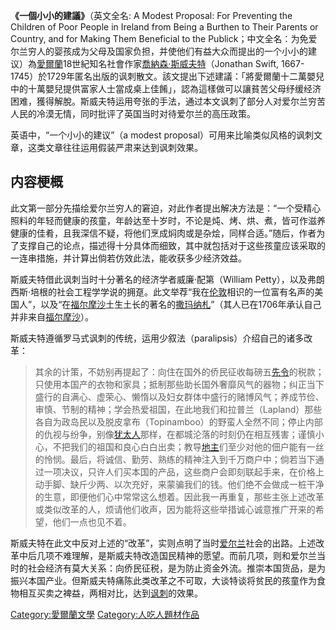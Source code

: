 {{expand|time=2014-12-22T16:20:02+00:00}}
{{unreferenced|time=2014-12-22T16:20:02+00:00}}
'''《一個小小的建議》'''（英文全名: A Modest Proposal: For Preventing the Children of Poor People in Ireland from Being a Burthen to Their Parents or Country, and for Making Them Beneficial to the Publick；中文全名：为免爱尔兰穷人的婴孩成为父母及国家负担，并使他们有益大众而提出的一个小小的建议）為[[愛爾蘭|愛爾蘭]]18世紀知名社會作家[[喬納森·斯威夫特|喬納森·斯威夫特]]（Jonathan Swift, 1667-1745）於1729年匿名出版的讽刺散文。該文提出下述建議：「將愛爾蘭十二萬嬰兒中的十萬嬰兒提供富家人士當成桌上佳餚」，認為這樣做可以讓貧苦父母纾缓经济困难，獲得解脫。斯威夫特运用夸张的手法，通过本文讽刺了部分人对爱尔兰穷苦人民的冷漠无情，同时批评了英国当时对待爱尔兰的高压政策。

英语中，“一个小小的建议”（a modest proposal）可用来比喻类似风格的讽刺文章，这类文章往往运用假装严肃来达到讽刺效果。

==内容梗概==
此文第一部分先描绘爱尔兰穷人的窘迫，对此作者提出解决方法是：“一个受精心照料的年轻而健康的孩童，年龄达至十岁时，不论是炖、烤、烘、煮，皆可作滋养健康的佳肴，且我深信不疑，将他们烹成焖肉或是杂烩，同样合适。”随后，作者为了支撑自己的论点，描述得十分具体而细致，其中就包括对于这些孩童应该采取的一连串措施，并计算出倘若仿效此法，能收获多少经济效益。

斯威夫特借此讽刺当时十分著名的经济学者威廉·配第（William Petty），以及弗朗西斯·培根的社会工程学学说的拥趸。此文举荐“我在[[伦敦|伦敦]]相识的一位富有名声的美国人”，以及“在[[嘉德阿威亞|福尔摩沙]]土生土长的著名的[[喬治·撒瑪納札|撒玛纳札]]”（其人已在1706年承认自己并非来自[[福尔摩沙|福尔摩沙]]）。

斯威夫特遵循罗马式讽刺的传统，运用少叙法（paralipsis）介绍自己的诸多改革：
<blockquote>其余的计策，不妨别再提起了：向住在国外的侨民征收每磅五[[先令|先令]]的税款；只使用本国产的衣物和家具；抵制那些助长国外奢靡风气的器物；纠正当下盛行的自满心、虚荣心、懒惰以及妇女群体中盛行的赌博风气；养成节俭、审慎、节制的精神；学会热爱祖国，在此地我们和拉普兰（Lapland）那些各自为政岛民以及脱皮拿布（Topinamboo）的野蛮人全然不同；停止内部的仇视与纷争，别像[[犹太人|犹太人]]那样，在都城沦落的时刻仍在相互残害；谨慎小心，不把我们的祖国和良心白白出卖；教导[[地主|地主]]们至少对他的佃户能有一丝的怜悯。最后，将诚信、勤劳、熟练的精神注入到千万商户中；倘若当下通过一项决议，只许人们买本国的产品，这些商户会即刻联起手来，在价格上动手脚、缺斤少两、以次充好，来蒙骗我们的钱。他们绝不会做成一桩干净的生意，即便他们心中常常这么想着。因此我一再重复，那些主张上述改革或类似改革的人，烦请他们收声，因为能将这些举措诚心诚意推广开来的希望，他们一点也见不着。</blockquote>
斯威夫特在此文中反对上述的“改革”，实则点明了当时[[爱尔兰|爱尔兰]]社会的出路。上述改革中后几项不难理解，是斯威夫特改造国民精神的愿望。而前几项，则和爱尔兰当时的社会经济有莫大关系：向侨民征税，是为防止资金外流。推崇本国货品，是为振兴本国产业。但斯威夫特痛陈此类改革之不可取，大谈特谈将贫民的孩童作为食物相互买卖之裨益，两相对比，达到[[讽刺|讽刺]]的效果。

{{人口}}

[[Category:愛爾蘭文學|Category:愛爾蘭文學]]
[[Category:人吃人題材作品|Category:人吃人題材作品]]